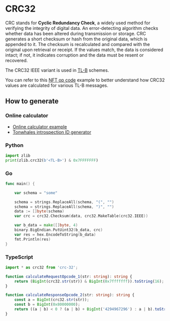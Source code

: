 
# CRC32

CRC stands for **Cyclic Redundancy Check**, a widely used method for verifying the integrity of digital data. An error-detecting algorithm checks whether data has been altered during transmission or storage. CRC generates a short checksum or hash from the original data, which is appended to it. The checksum is recalculated and compared with the original upon retrieval or receipt. If the values match, the data is considered intact; if not, it indicates corruption and the data must be resent or recovered.

The CRC32 IEEE variant is used in [TL-B](/v3/documentation/data-formats/tlb/overviewe) schemes.

You can refer to this [NFT op code](https://github.com/ton-blockchain/TEPs/blob/master/text/0062-nft-standard.md#tl-b-schema) example to better understand how CRC32 values are calculated for various TL-B messages.

## How to generate

### Online calculator

- [Online calculator example](https://emn178.github.io/online-tools/crc32.html)
- [Tonwhales introspection ID generator](https://tonwhales.com/tools/introspection-id)

### Python

```python
import zlib
print(zlib.crc32(b'<TL-B>') & 0x7FFFFFFF)
```

### Go

```go
func main() {

	var schema = "some"

	schema = strings.ReplaceAll(schema, "(", "")
	schema = strings.ReplaceAll(schema, ")", "")
	data := []byte(schema)
	var crc = crc32.Checksum(data, crc32.MakeTable(crc32.IEEE))

	var b_data = make([]byte, 4)
	binary.BigEndian.PutUint32(b_data, crc)
	var res = hex.EncodeToString(b_data)
	fmt.Println(res)
}
```

### TypeScript

```typescript
import * as crc32 from 'crc-32';

function calculateRequestOpcode_1(str: string): string {
    return (BigInt(crc32.str(str)) & BigInt(0x7fffffff)).toString(16);
}

function calculateResponseOpcode_2(str: string): string {
    const a = BigInt(crc32.str(str));
    const b = BigInt(0x80000000);
    return ((a | b) < 0 ? (a | b) + BigInt('4294967296') : a | b).toString(16);
}
```

<Feedback />
